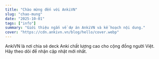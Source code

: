 ```yaml
---
title: "Chào mừng đến với AnkiVN"
slug: "chao-mung"
date: "2025-10-01"
tags: ["info"]
summary: "Giới thiệu ngắn về dự án AnkiVN và kế hoạch nội dung."
cover: "https://cdn.ankivn.vn/blog/hello/cover.webp"
---
```


AnkiVN là nơi chia sẻ deck Anki chất lượng cao cho cộng đồng người Việt. Hãy theo dõi để nhận cập nhật mới nhất.
